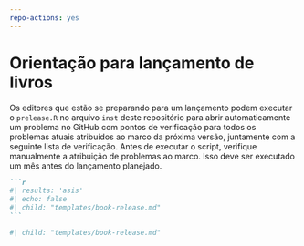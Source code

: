 ```yaml
---
repo-actions: yes
---
```


# Orientação para lançamento de livros {#bookreleaseissue}

Os editores que estão se preparando para um lançamento podem executar o `prelease.R` no arquivo `inst` deste repositório para abrir automaticamente um problema no GitHub com pontos de verificação para todos os problemas atuais atribuídos ao marco da próxima versão, juntamente com a seguinte lista de verificação.
Antes de executar o script, verifique manualmente a atribuição de problemas ao marco.
Isso deve ser executado um mês antes do lançamento planejado.

::: {.content-hidden when-format="pdf"}

````markdown
```r
#| results: 'asis'
#| echo: false
#| child: "templates/book-release.md"
```
````

:::

::: {.content-visible when-format="pdf"}

```r
#| child: "templates/book-release.md"

```

:::


